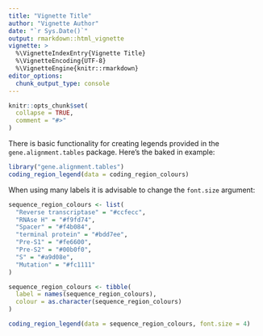 ```yaml
---
title: "Vignette Title"
author: "Vignette Author"
date: "`r Sys.Date()`"
output: rmarkdown::html_vignette
vignette: >
  %\VignetteIndexEntry{Vignette Title}
  %\VignetteEncoding{UTF-8}
  %\VignetteEngine{knitr::rmarkdown}
editor_options: 
  chunk_output_type: console
---
```


```r
knitr::opts_chunk$set(
  collapse = TRUE,
  comment = "#>"
)
```

There is basic functionality for creating legends provided in the `gene.alignment.tables` package. Here's the baked in example:

```r
library("gene.alignment.tables")
coding_region_legend(data = coding_region_colours)
```

When using many labels it is advisable to change the `font.size` argument:

```r
sequence_region_colours <- list(
  "Reverse transcriptase" = "#ccfecc",
  "RNAse H" = "#f9fd74",
  "Spacer" = "#f4b084",
  "terminal protein" = "#bdd7ee",
  "Pre-S1" = "#fe6600",
  "Pre-S2" = "#00b0f0",
  "S" = "#a9d08e",
  "Mutation" = "#fc1111"
)

sequence_region_colours <- tibble(
  label = names(sequence_region_colours),
  colour = as.character(sequence_region_colours)
)

coding_region_legend(data = sequence_region_colours, font.size = 4)
```

